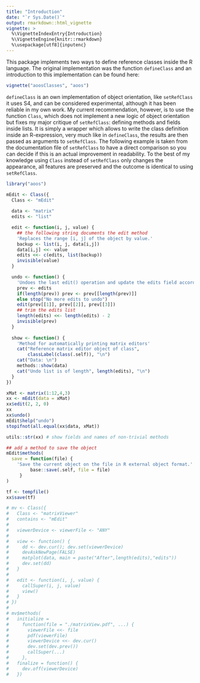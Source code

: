 ```yaml
---
title: "Introduction"
date: "`r Sys.Date()`"
output: rmarkdown::html_vignette
vignette: >
  %\VignetteIndexEntry{Introduction}
  %\VignetteEngine{knitr::rmarkdown}
  %\usepackage[utf8]{inputenc}
---
```


This package implements two ways to define reference classes inside the R language. The original implementation was the function `defineClass` and an introduction to this implementation can be found here:

```r
vignette("aoosClasses", "aoos")
```

`defineClass` is an own implementation of object orientation, like `setRefClass` it uses S4, and can be considered experimental, although it has been reliable in my own work. My current recommendation, however, is to use the function `Class`, which does not implement a new logic of object orientation but fixes my major critique of `setRefClass`: defining methods and fields inside lists. It is simply a wrapper which allows to write the class definition inside an R-expression, very much like in `defineClass`, the results are then passed as arguments to `setRefClass`. The following example is taken from the documentation file of `setRefClass` to have a direct comparison so you can decide if this is an actual improvement in readability. To the best of my knowledge using `Class` instead of `setRefClass` only changes the appearance, all features are preserved and the outcome is identical to using `setRefClass`.

```r
library("aoos")

mEdit <- Class({
  Class <- "mEdit"
  
  data <- "matrix"
  edits <- "list"

  edit <- function(i, j, value) {
    ## the following string documents the edit method
    'Replaces the range [i, j] of the object by value.'
    backup <- list(i, j, data[i,j])
    data[i,j] <<- value
    edits <<- c(edits, list(backup))
    invisible(value)
  }

  undo <- function() {
    'Undoes the last edit() operation and update the edits field accordingly.'
    prev <- edits
    if(length(prev)) prev <- prev[[length(prev)]]
    else stop("No more edits to undo")
    edit(prev[[1]], prev[[2]], prev[[3]])
    ## trim the edits list
    length(edits) <<- length(edits) - 2
    invisible(prev)
  }
  
  show <- function() {
    'Method for automatically printing matrix editors' 
    cat("Reference matrix editor object of class", 
        classLabel(class(.self)), "\n")
    cat("Data: \n")
    methods::show(data)
    cat("Undo list is of length", length(edits), "\n")
  }
})

xMat <- matrix(1:12,4,3)
xx <- mEdit(data = xMat)
xx$edit(2, 2, 0)
xx
xx$undo()
mEdit$help("undo")
stopifnot(all.equal(xx$data, xMat))

utils::str(xx) # show fields and names of non-trivial methods

## add a method to save the object
mEdit$methods(
  save = function(file) {
    'Save the current object on the file in R external object format.'
         base::save(.self, file = file)
     }
)

tf <- tempfile()
xx$save(tf)

# mv <- Class({
#   Class <- "matrixViewer"
#   contains <- "mEdit"
#   
#   viewerDevice <- viewerFile <- "ANY"
#   
#   view <- function() {
#     dd <- dev.cur(); dev.set(viewerDevice)
#     devAskNewPage(FALSE)
#     matplot(data, main = paste("After",length(edits),"edits"))
#     dev.set(dd)
#   }
#   
#   edit <- function(i, j, value) {
#     callSuper(i, j, value)
#     view()
#   }
# })
# 
# mv$methods(
#   initialize =
#     function(file = "./matrixView.pdf", ...) {
#       viewerFile <<- file
#       pdf(viewerFile)
#       viewerDevice <<- dev.cur()
#       dev.set(dev.prev())
#       callSuper(...)
#     },
#   finalize = function() {
#     dev.off(viewerDevice)
#   })

```

